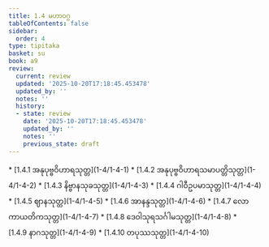 ```yaml
---
title: 1.4 မဟာဝဂ္ဂ
tableOfContents: false
sidebar:
  order: 4
type: tipitaka
basket: su
book: a9
review:
  current: review
  updated: '2025-10-20T17:18:45.453478'
  updated_by: ''
  notes: ''
  history:
  - state: review
    date: '2025-10-20T17:18:45.453478'
    updated_by: ''
    notes: ''
    previous_state: draft
---
```



<DynamicBreadcrumb />


<ReviewStatus review={frontmatter.review} showDetails={true} />

<HypothesisAnnotation frontmatter={frontmatter} />



<TableOfContents book="a9" section="1.4">
* [1.4.1 အနုပုဗ္ဗဝိဟာရသုတ္တ](1-4/1-4-1)
* [1.4.2 အနုပုဗ္ဗဝိဟာရသမာပတ္တိသုတ္တ](1-4/1-4-2)
* [1.4.3 နိဗ္ဗာနသုခသုတ္တ](1-4/1-4-3)
* [1.4.4 ဂါဝီဥပမာသုတ္တ](1-4/1-4-4)
* [1.4.5 ဈာနသုတ္တ](1-4/1-4-5)
* [1.4.6 အာနန္ဒသုတ္တ](1-4/1-4-6)
* [1.4.7 လောကာယတိကသုတ္တ](1-4/1-4-7)
* [1.4.8 ဒေဝါသုရသင်္ဂါမသုတ္တ](1-4/1-4-8)
* [1.4.9 နာဂသုတ္တ](1-4/1-4-9)
* [1.4.10 တပုဿသုတ္တ](1-4/1-4-10)
</TableOfContents>